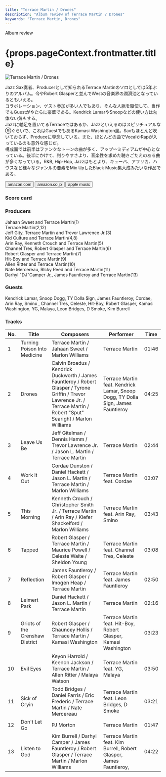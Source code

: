 ```yaml
---
title: "Terrace Martin / Drones"
description: "Album review of Terrace Martin / Drones"
keywords: "Terrace Martin, Drones"
---
```





<p className="largeP">Album review</p>
<h1 className="h1--no--margin">{props.pageContext.frontmatter.title}</h1>

<Row  className="image-card-group">
	<Column colMd={3} colLg={4} noGutterMdLeft="">
       <ImageCard>

![Terrace Martin / Drones](../../images/cd/terracemartin1L.jpg)

</ImageCard>
	</Column>
	<Column colMd={4} colLg={8} noGutterMdLeft="">
		<p>
			Jazz Sax奏者、Producerとして知られるTerrace Martinのソロとしては5年ぶりのアルバム。今やRobert Glasperと並んでWestの音楽界の潤滑油となっているともいえる。
			<br/>コラボレーション、ゲスト参加が多い人でもあり、そんな人脈を駆使して、当作でもGuestがやたらに豪華である。Kendrick LamarやSnoopなどの使い方は勿体ない気もする。
			<br/>Jazzに軸足を置いてるTerraceではあるか、Jazzといえるのはスピリチュアルな⑨ぐらいで、これはGuestでもあるKamasi Washington風。Saxもほとんど吹いておらず、Produceに専念している。また、ほとんどの曲でVocalかRapが入っているのも意外な感じだ。
			<br/>構成面では前半はファンクなトーンの曲が多く、アップ〰ミディアムが中心となっている。後半にかけて、判りやすさより、音楽性を求めた聴きごたえのある曲が多くなっている。R&B, Hip-Hop, Jazzはもとより、キューバ、アフリカ、ハウスなど様々なジャンルの要素をMix UpしたBlack Music集大成みたいな作品である。
		</p>
		<div>
		  <Button className="button-right-mergin"  href="https://amzn.to/3HrD0mr" renderIcon={ArrowUpRight} size='sm' kind='primary'>
  	    amazon.com
  	  </Button>
  	  <Button className="button-right-mergin"  href="https://amzn.to/3IqGtCJ" renderIcon={ArrowUpRight} size='sm' kind='secondary'>
  	    amazon.co.jp
  	  </Button>
			<Button className="button-right-mergin"  href="https://apple.co/3IveCBI" renderIcon={ArrowUpRight} size='sm' kind='tertiary'>
  	   	apple music
  	  </Button>
			<AdvJS2/>
		</div>
	</Column>
</Row>
<Row >
	<Column colMd={4} colLg={4} noGutterMdLeft="">
		<div>
		  <h3>Score card</h3>
			<SliderJS1 value="3" />
		  <SliderJS2 value="2" />
			<SliderJS3 value="1" />
		  <SliderJS4 value="9" />
		</div>
	</Column>
	<Column colMd={8} colLg={8} noGutterMdLeft="">
		<div>
			<h3>Producers</h3>
			<p>
				Jahaan Sweet and Terrace Martin(1)
				<br/>Terrace Martin(2,12)
				<br/>Jeff Gity, Terrace Martin and Trevor Lawrence Jr.(3)
				<br/>Kid Culture and Terrace Martin(4,8)
				<br/>Arin Ray, Kenneth Crouch and Terrace Martin(5)
				<br/>Channel Tres, Robert Glasper and Terrace Martin(6)
				<br/>Robert Glasper and Terrace Martin(7)
				<br/>Hit-Boy and Terrace Martin(9)
				<br/>Allen RItter and Terrace Martin(10)
				<br/>Nate Mercereau, RIcky Reed and Terrace Martin(11)
				<br/>Darhyl "DJ"Camper Jr,, James Fauntleroy and Terrace Martin(13)
			</p>
			<h3>Guests</h3>
			<p>
				Kendrick Lamar, Snoop Dogg, TY Dolla $ign, James Fauntleroy, Cordae, Arin Ray, Smino , Channel Tres, Celeste, Hit-Boy, Robert Glasper, Kamasi Washington, YG, Malaya, Leon Bridges, D Smoke, Kim Burrell
			</p>
		</div>
	</Column>
</Row>

<h3>Tracks</h3>

| No. | Title                           | Composers                                                                                                                                                                  | Performer                                                                        | Time  |
| --- | ------------------------------- | -------------------------------------------------------------------------------------------------------------------------------------------------------------------------- | -------------------------------------------------------------------------------- | ----- |
| 1   | Turning Poison Into Medicine    | Terrace Martin / Jahaan Sweet / Marlon Williams                                                                                                                            | Terrace Martin                                                                   | 01:46 |
| 2   | Drones                          | Calvin Broadus / Kendrick Duckworth / James Fauntleroy / Robert Glasper / Tyrone Griffin / Trevor Lawrence Jr. / Terrace Martin / Robert "Sput" Searight / Marlon Williams | Terrace Martin feat. Kendrick Lamar, Snoop Dogg, TY Dolla $ign, James Fauntleroy | 04:25 |
| 3   | Leave Us Be                     | Jeff Gitelman / Dennis Hamm / Trevor Lawrence Jr. / Jason L. Martin / Terrace Martin                                                                                       | Terrace Martin                                                                   | 02:44 |
| 4   | Work It Out                     | Cordae Dunston / Daniel Hackett / Jason L. Martin / Terrace Martin / Marlon Williams                                                                                       | Terrace Martin feat. Cordae                                                      | 03:07 |
| 5   | This Morning                    | Kenneth Crouch / Christopher Smith Jr. / Terrace Martin / Arin Ray / Kiefer Shackelford / Marlon Williams                                                                  | Terrace Martin feat. Arin Ray, Smino                                             | 03:43 |
| 6   | Tapped                          | Robert Glasper / Terrace Martin / Maurice Powell / Celeste Waite / Sheldon Young                                                                                           | Terrace Martin feat. Channel Tres, Celeste                                       | 03:08 |
| 7   | Reflection                      | James Fauntleroy / Robert Glasper / Imogen Heap / Terrace Martin                                                                                                           | Terrace Martin feat. James Fauntleroy                                            | 02:50 |
| 8   | Leimert Park                    | Daniel Hackett / Jason L. Martin / Terrace Martin                                                                                                                          | Terrace Martin                                                                   | 02:16 |
| 9   | Griots of the Crenshaw District | Robert Glasper / Chauncey Hollis / Terrace Martin / Kamasi Washington                                                                                                      | Terrace Martin feat. Hit-Boy, Robert Glasper, Kamasi Washington                  | 03:23 |
| 10  | Evil Eyes                       | Keyon Harrold / Keenon Jackson / Terrace Martin / Allen Ritter / Malaya Watson                                                                                             | Terrace Martin feat. YG, Malaya                                                  | 03:50 |
| 11  | Sick of Cryin                   | Todd Bridges / Daniel Farris / Eric Frederic / Terrace Martin / Nate Mercereau                                                                                             | Terrace Martin feat. Leon Bridges, D Smoke                                       | 03:21 |
| 12  | Don't Let Go                    | PJ Morton                                                                                                                                                                  | Terrace Martin                                                                   | 01:47 |
| 13  | Listen to God                   | Kim Burrell / Darhyl Camper / James Fauntleroy / Robert Glasper / Terrace Martin / Marlon Williams                                                                         | Terrace Martin feat. Kim Burrell, Robert Glasper, James Fauntleroy,              | 04:22 |

<AdvJS3 />
